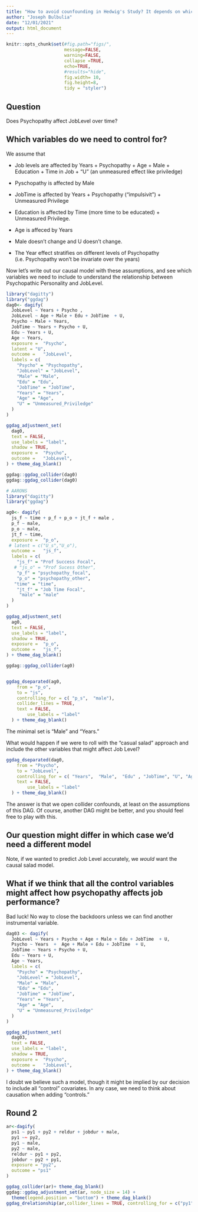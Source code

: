 ```yaml
---
title: "How to avoid counfounding in Hedwig's Study? It depends on which DAG we assume"
author: "Joseph Bulbulia"
date: "12/01/2021"
output: html_document
---
```


```r
knitr::opts_chunk$set(#fig.path="figs/", 
                      message=FALSE, 
                      warning=FALSE,
                      collapse =TRUE,
                      echo=TRUE, 
                      #results="hide", 
                      fig.width= 10,
                      fig.height=8,
                      tidy = "styler")
```
                      
## Question

Does Psychopathy affect JobLevel over time? 


## Which variables do we need to control for?

We assume that 

  - Job levels are affected by Years + Psychopathy + Age + Male + Education + Time in Job + "U" (an unmeasured effect like priviledge)
  
  - Pyschopathy is affected by Male
  
  - JobTime is affected by Years + Psychopathy ("impulsivit") + Unmeasured Privilege
  
  - Education is affected by Time (more time to be educated) + Unmeasured Privilege. 
  
  - Age is affeced by Years
  
  - Male doesn't change and U doesn't change.
  
  - The Year effect stratifies on different levels of Psychopathy (i.e. Psychopathy won't be invariate over the years)


Now let's write out our causal model with these assumptions, and see which variables we need to include to understand the relationship between Psychopathic Personality and JobLevel. 




```r
library("dagitty")
library("ggdag")
dag0<- dagify(
  JobLevel ~ Years + Psycho ,
  JobLevel ~ Age + Male + Edu + JobTime  + U,
  Psycho ~ Male + Years,
  JobTime ~ Years + Psycho + U,
  Edu ~ Years + U,
  Age ~ Years,
  exposure =  "Psycho",
  latent = "U",
  outcome =   "JobLevel",
  labels = c(
    "Psycho" = "Psychopathy",
    "JobLevel" = "JobLevel",
    "Male" = "Male",
    "Edu" = "Edu",
    "JobTime" = "JobTime",
    "Years" = "Years",
    "Age" = "Age",
    "U" = "Unmeasured_Priviledge"
  )
) 

ggdag_adjustment_set(
  dag0,
  text = FALSE,
  use_labels = "label",
  shadow = TRUE,
  exposure =  "Psycho",
  outcome =   "JobLevel",
) + theme_dag_blank()

ggdag::ggdag_collider(dag0)
ggdag::ggdag_collider(dag0)
```

```r

# AARONS
library("dagitty")
library("ggdag")

ag0<- dagify(
  js_f ~ time + p_f + p_o + jt_f + male ,
  p_f ~ male,
  p_o ~ male,
  jt_f ~ time,
  exposure =  "p_o",
 # latent = c("U_s","U_o"),
  outcome =   "js_f",
  labels = c(
    "js_f" = "Prof Success Focal",
   # "js_o" = "Prof Sucess Other",
    "p_f" = "psychopathy_focal",
    "p_o" = "psychopathy_other",
   "time" = "time",
    "jt_f" = "Job Time Focal",
     "male" = "male"
  )
) 

ggdag_adjustment_set(
  ag0,
  text = FALSE,
  use_labels = "label",
  shadow = TRUE,
  exposure =  "p_o",
  outcome =   "js_f",
) + theme_dag_blank()

ggdag::ggdag_collider(ag0)


ggdag_dseparated(ag0,
    from = "p_o",
    to = "js",
    controlling_for = c( "p_s",  "male"),
    collider_lines = TRUE,
    text = FALSE,
        use_labels = "label"
  ) + theme_dag_blank()


```


The minimal set is "Male" and "Years." 

What would happen if we were to roll with the "casual salad" approach and include the other variables that might affect Job Level? 

```r
ggdag_dseparated(dag0,
    from = "Psycho",
    to = "JobLevel",
    controlling_for = c( "Years",  "Male",  "Edu" , "JobTime", "U", "Age"),
    text = FALSE,
        use_labels = "label"
  ) + theme_dag_blank()

```


The answer is that we open collider confounds, at least on the assumptions of this DAG.  Of course, another DAG might be better, and you should feel free to play with this. 


## Our question might differ in which case we'd need a different model
Note, if we wanted to predict Job Level accurately, we *would* want the causal salad model. 


## What if we think that all the control variables might affect how psychopathy affects job performance?

Bad luck! No way to close the backdoors unless we can find another instrumental variable. 

```r
dag03 <- dagify(
  JobLevel ~ Years + Psycho + Age + Male + Edu + JobTime  + U,
  Psycho ~ Years  +  Age + Male + Edu + JobTime  + U,
  JobTime ~ Years + Psycho + U,
  Edu ~ Years + U,
  Age ~ Years,
  labels = c(
    "Psycho" = "Psychopathy",
    "JobLevel" = "JobLevel",
    "Male" = "Male",
    "Edu" = "Edu",
    "JobTime" = "JobTime",
    "Years" = "Years",
    "Age" = "Age",
    "U" = "Unmeasured_Priviledge"
  )
)

ggdag_adjustment_set(
  dag03,
  text = FALSE,
  use_labels = "label",
  shadow = TRUE,
  exposure =  "Psycho",
  outcome =   "JobLevel",
) + theme_dag_blank()

```

I doubt we believe such a model, though it might be implied by our decision to include all "control" covariates. In any case, we need to think about causation when adding "controls."


## Round 2 

```r
ar<-dagify(
  ps1 ~ py1 + py2 + reldur + jobdur + male, 
  py1 ~~ py2,
  py1 ~ male,
  py2 ~ male,
  reldur ~ py1 + py2,
  jobdur ~ py2 + py1, 
  exposure = "py2",
  outcome = "ps1"
)

ggdag_collider(ar)+ theme_dag_blank()
ggdag::ggdag_adjustment_set(ar, node_size = 14) +
  theme(legend.position = "bottom") + theme_dag_blank()
ggdag_drelationship(ar,collider_lines = TRUE, controlling_for = c("py1","py2","male","jobdur","reldur")) + theme_dag_blank()


```


<!-- Below is a more complicated version of the same.  -->

<!-- ## Below is ignorable. -->

<!-- We can write more complicated graphs ... but the ideal is the same: just to need to include Male.  -->

<!-- ## Which variables do we need to "control" for confounds? -->


<!-- Our interest is in causation not predictive accuracy.   -->

<!-- For this reason we must take care when including control ariables that obtain unbiasted estimate for the effect of psychopathic personality on promotion. -->

<!-- First we need to find the adjustment set for assessing whether psychopathy predicts promotion.  -->

<!-- ```{r} -->
<!-- if (!require(dagitty)) { -->
<!--   install.packages( "dagitty" ) -->
<!-- } -->

<!-- if (!require(ggdag)) { -->
<!--   install.packages( "ggdag" ) -->
<!-- } -->

<!-- library("dagitty") -->
<!-- library("ggdag") -->
<!-- dag2<-dagify( -->
<!--   Promotion ~  Success0 +  JOBTIME1 + Edu1 + Psycho +  MALE + U, -->
<!--   Success0 ~ JOBTIME0 + Edu0 + MALE + Psycho, -->
<!--   JOBTIME1 ~ JOBTIME0 + Edu1 + Psycho, # impulsivity?  -->
<!--   JOBTIME0 ~  Edu0 + Psycho, -->
<!--   Psycho ~ MALE, # unmeasured variable afffects both success and education  -->
<!--   Success0 ~ U,# unmeasured variable afffects both success and education, call it "priviledge" -->
<!--   Edu0 ~ U, -->
<!--   Edu1 ~ U, -->
<!--   Edu1 ~ Edu0, -->
<!--     labels = c( -->
<!--     "Promotion" = "Promotion", -->
<!--     "Success0" = "Success0", -->
<!--     "JOBTIME1" = "JOBTIME1", -->
<!--     "Edu1" = "Edu1", -->
<!--     "Psycho" = "Psycho", -->
<!--     "MALE" = "MALE", -->
<!--      "U" = "Unmeasured", -->
<!--     "JOBTIME0" = "JOBTIME0", -->
<!--     "Edu0" = "Edu0" -->
<!--     ) -->
<!--   )  -->
<!-- ``` -->


<!-- Plot: -->

<!-- ```{r} -->
<!-- ggdag_adjustment_set(dag2, -->
<!--     text = FALSE, -->
<!--     use_labels = "label", -->
<!--     shadow = TRUE, -->
<!--     exposure =  "Psycho", -->
<!--     outcome =   "Promotion", -->
<!--   ) + theme_dag_blank() -->

<!-- ``` -->

<!-- We observe that to assess the question of which variables to include to assess the effect of pyschopathic personality on promotion we need to condition on Male.  Note that we don not need to include more than Male to assess whether psychopathy predicts promotion, according to this causal DAG.  -->

<!-- We might ask, would including the other variables introduce confounding? After all, we might also want better prediction. The answer is yes. Including the other measures opens confounding from the unmeasured source of success.  -->


<!-- Plot: -->

<!-- ```{r} -->
<!-- ggdag_dseparated(dag2, -->
<!--     from = "Psycho", -->
<!--     to = "Promotion", -->
<!--     controlling_for = c( "Success0" , "U", "MALE", "Edu1","Edu0","JOBTIME0","JOBTIME1"),  -->
<!--     text = FALSE, -->
<!--     use_labels = "label", -->
<!--     collider_lines = TRUE, -->
<!--   ) + theme_dag_blank() -->
<!-- ``` -->


<!-- What if we inlcude only MALE, as our DAG instructed us? The collider confounding closes.  -->

<!-- ```{r} -->
<!-- ggdag_dseparated(dag2, -->
<!--     from = "Psycho", -->
<!--     to = "Promotion", -->
<!--     controlling_for = c( "MALE"),  -->
<!--     text = FALSE, -->
<!--     collider_lines = TRUE, -->
<!--     use_labels = "label") + theme_dag_blank() -->

<!-- ``` -->

<!-- What if we were to include only a subset of "control" variables?  Perhaps adjusting for level of success at baseline is important. Perhaps people at the bottom of the heap will not be promoted as quickly as those at the top, especially if they are psychopaths.  -->


<!-- ```{r} -->
<!-- ggdag_dseparated(dag2, -->
<!--     from = "Psycho", -->
<!--     to = "Promotion", -->
<!--     controlling_for = c( "MALE", "Success0"),  -->
<!--     text = FALSE, -->
<!--     collider_lines = TRUE, -->
<!--     use_labels = "label") + theme_dag_blank() -->

<!-- ``` -->


<!-- We need to close the door.  If we include only MALE we do that. -->

<!-- ```{r} -->
<!-- ggdag_dseparated(dag2, -->
<!--     from = "Psycho", -->
<!--     to = "Promotion", -->
<!--     controlling_for = c( "MALE"),  -->
<!--     text = FALSE, -->
<!--     collider_lines = TRUE, -->
<!--     use_labels = "label") + theme_dag_blank() -->

<!-- ``` -->


<!-- ## Summmary -->
<!-- As of today, my sense is that to understand whether Psychopathy causes promotion, we would be wise to consider only conditioning only on MALE. Doing so closes the backdoor between unmeasured influences on promotion that might also affect previous success that operate differently for those who identify as male and those who do not.  -->

<!-- It is a worry that small changes to a DAG will make big differences to which causal feaures of the worlk we think our results are describing.  -->

<!-- I don't know how close the DAGS I've presented here are to reality. I use them to illustrate the need to proceed with caution when introducing control variables.  -->


<!-- NOTE: -->
<!-- Causal inference gets much more complicated in a heirarchical modelling setting such as ours. -->

<!-- https://bpspsychub.onlinelibrary.wiley.com/doi/abs/10.1111/bmsp.12217 -->



